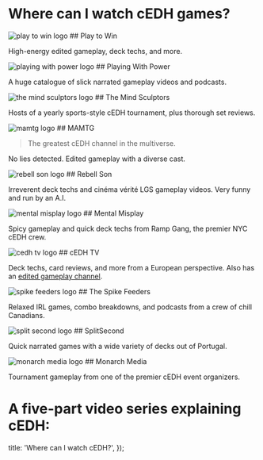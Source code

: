 
# Where can I watch cEDH games?

<WatchCedhLayout>

<WatchCedhCard href="https://www.youtube.com/c/PlaytoWinMTG">

<Image src={playToWinLogo} alt="play to win logo" />
## Play to Win

High-energy edited gameplay, deck techs, and more.

</WatchCedhCard>

<WatchCedhCard href="https://www.youtube.com/c/PlayingWithPowerMTG">

<Image src={playingWithPowerLogo} alt="playing with power logo" />
## Playing With Power

A huge catalogue of slick narrated gameplay videos and podcasts.

</WatchCedhCard>

<WatchCedhCard href="https://www.youtube.com/c/TheMindSculptors">

<Image src={theMindSculptorsLogo} alt="the mind sculptors logo" />
## The Mind Sculptors

Hosts of a yearly sports-style cEDH tournament, plus thorough set reviews.

</WatchCedhCard>

<WatchCedhCard href="https://www.youtube.com/channel/UCxOdCaymEUmlWsVfBH_O7ZQ">

<Image src={mamtgLogo} alt="mamtg logo" />
## MAMTG

> The greatest cEDH channel in the multiverse.

No lies detected. Edited gameplay with a diverse cast.

</WatchCedhCard>

<WatchCedhCard href="https://www.youtube.com/c/rebellson">

<Image src={rebellSon} alt="rebell son logo" />
## Rebell Son

Irreverent deck techs and cinéma vérité LGS gameplay videos. Very funny and run
by an A.I.

</WatchCedhCard>

<WatchCedhCard href="https://www.youtube.com/c/MentalMisplay">

<Image src={mentalMisplayLogo} alt="mental misplay logo" />
## Mental Misplay

Spicy gameplay and quick deck techs from Ramp Gang, the premier NYC cEDH crew.

</WatchCedhCard>

<WatchCedhCard href="https://www.youtube.com/channel/UCzt3cj_wzuNp4yRP9ZEBAmg">

<Image src={cedhTvLogo} alt="cedh tv logo" />
## cEDH TV

Deck techs, card reviews, and more from a European perspective. Also has an
[edited gameplay channel](https://www.youtube.com/channel/UCgT4VwMZezEV85PGZIvadoQ).

</WatchCedhCard>

<WatchCedhCard href="https://www.youtube.com/channel/UCGh7-4mDFssqhu_UpOwRzIA">

<Image src={spikeFeedersLogo} alt="spike feeders logo" />
## The Spike Feeders

Relaxed IRL games, combo breakdowns, and podcasts from a crew of chill
Canadians.

</WatchCedhCard>

<WatchCedhCard href="https://www.youtube.com/c/SplitSecond">

<Image src={splitSecondLogo} alt="split second logo" />
## SplitSecond

Quick narrated games with a wide variety of decks out of Portugal.

</WatchCedhCard>

<WatchCedhCard href="https://www.youtube.com/channel/UCE5ysuTXyfl0tu1303tZJGQ">

<Image src={monarchMediaLogo} alt="monarch media logo" />
## Monarch Media

Tournament gameplay from one of the premier cEDH event organizers.

</WatchCedhCard>

</WatchCedhLayout>

# A five-part video series explaining cEDH:

<YouTubeEmbed src="https://www.youtube.com/embed/FwJyb8vk--4" />

  title: 'Where can I watch cEDH?',
});
